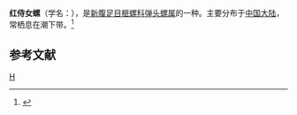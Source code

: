 {{Speciesbox
| taxon = Ancilla rubiginosa
| binomial_authority = (Swainson)
}}
'''红侍女螺'''（学名：''{{lang|la|Ancilla rubiginosa}}''），是[[新腹足目|新腹足目]][[榧螺科|榧螺科]][[弹头螺属|弹头螺属]]的一种。主要分布于[[中国大陆|中国大陆]]，常栖息在潮下带。<ref>{{cite web|url=http://shell.sinica.edu.tw/chinese/shellbase_detail.php?science_no=5507|title=国际贝库：红侍女螺|publisher=台湾贝类资料库|accessdate=2009-08-11|archive-date=2016-03-04|archive-url=https://web.archive.org/web/20160304105550/http://shell.sinica.edu.tw/chinese/shellbase_detail.php?science_no=5507|dead-url=no}}</ref>

== 参考文献 ==
{{reflist}}

{{Taxonbar}}
[[Category:弹头螺属|H]]